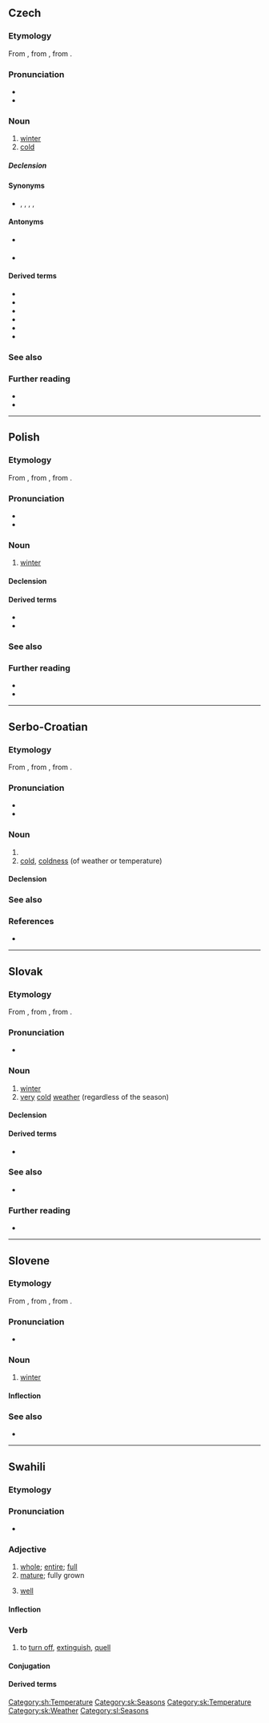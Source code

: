 {{also|Zima|zimą|ziḿă|zim’ă|зіма|зима}}
==Czech==

===Etymology===
From {{inh|cs|sla-pro|*zima}}, from {{inh|cs|ine-bsl-pro|*źeimā́ˀ}}, from {{der|cs|ine-pro|*ǵʰéyōm}}.

===Pronunciation===
* {{cs-IPA}}
* {{audio|cs|Cs-zima.ogg|audio}}

===Noun===
{{cs-noun|g=f}}

# [[winter]]
# [[cold]]

=====Declension=====
{{cs-decl-noun-auto|f|zi|m|a}}

====Synonyms====
* {{sense|cold}} {{l|cs|chlad}}, {{l|cs|chladno}}, {{l|cs|kosa}}, {{l|cs|kláda}}, {{l|cs|klendra}}

====Antonyms====
* {{sense|winter}} {{l|cs|léto}}
* {{sense|cold}} {{l|cs|teplo}}

====Derived terms====
* {{l|cs|přezimovat}}
* {{l|cs|zazimovat}}
* {{l|cs|zimnice}}
* {{l|cs|zimní}}
* {{l|cs|zimomřivý}}
* {{l|cs|zima jako v psírně}}

===See also===
{{table:seasons/cs}}

===Further reading===
* {{R:PSJC}}
* {{R:SSJC}}

{{topics|cs|Temperature}}

----

==Polish==

===Etymology===
From {{inh|pl|sla-pro|*zima}}, from {{inh|pl|ine-bsl-pro|*źeimā́ˀ}}, from {{der|pl|ine-pro|*ǵʰéyōm}}.

===Pronunciation===
* {{pl-IPA}}
* {{audio|pl|pl-zima.ogg|audio}}

===Noun===
{{pl-noun|f}}

# [[winter]]

====Declension====
{{pl-decl-noun-f}}

====Derived terms====
* {{l|pl|zimowy}}
* {{l|pl|zimny}}

===See also===
{{table:seasons/pl}}

===Further reading===
* {{R:pl:WSJP}}
* {{R:PWN}}

----

==Serbo-Croatian==

===Etymology===
From {{inh|sh|sla-pro|*zima}}, from {{inh|sh|ine-bsl-pro|*źeimā́ˀ}}, from {{der|sh|ine-pro|*ǵʰéyōm}}.

===Pronunciation===
* {{sh-IPA|zíma}}
* {{hyphenation|sh|zi|ma}}

===Noun===
{{sh-noun|g=f|head=zíma}}

# {{l|en|winter}}
# [[cold]], [[coldness]] (of weather or temperature)

====Declension====
{{sh-decl-noun
|zima|zime
|zime|zima
|zimi|zimama
|zimu|zime
|zimo|zime
|zimi|zimama
|zimom|zimama
}}

===See also===
{{table:seasons/sh}}

===References===
* {{R:sh:HJP|f15lURh7}}

[[Category:sh:Temperature]]

----

==Slovak==

===Etymology===
From {{inh|sk|sla-pro|*zima}}, from {{inh|sk|ine-bsl-pro|*źeimā́ˀ}}, from {{der|sk|ine-pro|*ǵʰéyōm}}.

===Pronunciation===
* {{sk-IPA}}

===Noun===
{{sk-noun|g=f|gen=zimy|pl=zimy|genpl=zím|decl=žena}}

# [[winter]]
# [[very]] [[cold]] [[weather]] (regardless of the season)

====Declension====
{{sk-decl-noun|zima|zimy|zime|zimu|zime|zimou|zimy|zím|zimám|zimy|zimách|zimami}}

====Derived terms====
* {{l|sk|zimný}}

===See also===
* {{list:seasons/sk}}

===Further reading===
* {{R:SDK}}

[[Category:sk:Seasons]]
[[Category:sk:Temperature]]
[[Category:sk:Weather]]

----

==Slovene==

===Etymology===
From {{inh|sl|sla-pro|*zima}}, from {{inh|sl|ine-bsl-pro|*źeimā́ˀ}}, from {{der|sl|ine-pro|*ǵʰéyōm}}.

===Pronunciation===
* {{sl-IPA|zíma}}

===Noun===
{{sl-noun|zíma|f}}

# [[winter]]

====Inflection====
{{sl-decl-noun-f|zím}}

===See also===
* {{list:seasons/sl}}

[[Category:sl:Seasons]]

----

==Swahili==

===Etymology===
{{rfe|sw}}

===Pronunciation===
* {{audio|sw|Sw-ke-zima.flac|Audio (Kenya)}}

===Adjective===
{{sw-adj}}

# [[whole]]; [[entire]]; [[full]]
# [[mature]]; fully grown
# {{lb|sw|in greetings}} [[well]]
#: {{ux|sw|U '''mzima'''|Are you '''well'''?|inline=1}}

====Inflection====
{{sw-decl}}

===Verb===
{{sw-verb}}

# to [[turn off]], [[extinguish]], [[quell]]

====Conjugation====
{{sw-conj}}

====Derived terms====
{{sw-der|pass=zimwa|appl=zimia|appl-g=to [[faint]]|stat=zimika|stat-g=to [[go out]]|caus=zimisha}}